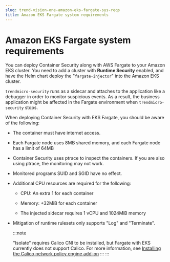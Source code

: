 ```yaml
---
slug: trend-vision-one-amazon-eks-fargate-sys-reqs
title: Amazon EKS Fargate system requirements
---
```

# Amazon EKS Fargate system requirements

You can deploy Container Security along with AWS Fargate to your Amazon EKS cluster. You need to add a cluster with **Runtime Security** enabled, and have the Helm chart deploy the "`fargate-injector`" into the Amazon EKS cluster.

`trendmicro-security` runs as a sidecar and attaches to the application like a debugger in order to monitor suspicious events. As a result, the business application might be affected in the Fargate environment when `trendmicro-security` stops.

When deploying Container Security with EKS Fargate, you should be aware of the following:

- The container must have internet access.

- Each Fargate node uses 8MB shared memory, and each Fargate node has a limit of 64MB

- Container Security uses ptrace to inspect the containers. If you are also using ptrace, the monitoring may not work.

- Monitored programs SUID and SGID have no effect.

- Additional CPU resources are required for the following:

  - CPU: An extra 1 for each container

  - Memory: +32MiB for each container

  - The injected sidecar requires 1 vCPU and 1024MiB memory

- Mitigation of runtime rulesets only supports "Log" and "Terminate".

  :::note

  "Isolate" requires Calico CNI to be installed, but Fargate with EKS currently does not support Calico. For more information, see [Installing the Calico network policy engine add-on](https://docs.aws.amazon.com/eks/latest/userguide/calico.mdx)
  :::
:::
